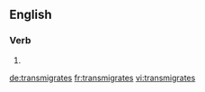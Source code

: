 {{also|transmigrâtes}}
==English==

===Verb===
{{head|en|verb form}}

# {{en-third-person singular of|transmigrate}}

[[de:transmigrates]]
[[fr:transmigrates]]
[[vi:transmigrates]]